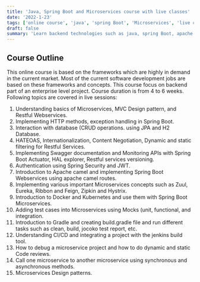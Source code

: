 ```yaml
---
title: 'Java, Spring Boot and Microservices course with live classes'
date: '2022-1-23'
tags: ['online course', 'java', 'spring Boot', 'Microservices', 'live classes']
draft: false
summary: 'Learn backend technologies such as java, spring Boot, apache camel, Kafka, microservices, Docker, Kubernetes through online course with live classes.'
---
```


## Course Outline

This online course is based on the frameworks which are highly in demand in the current market. Most of the current software development jobs are based on these frameworks and concepts.
This course focus on backend part of an enterprise level project. Course duration is from 4 to 6 weeks. Following topics are covered in live sessions:

1. Understanding basics of Microservices, MVC Design pattern, and Restful Webservices.
2. Implementing HTTP methods, exception handling in Spring Boot.
3. Interaction with database (CRUD operations. using JPA and H2 Database.
4. HATEOAS, Internationalization, Content Negotiation, Dynamic and static filtering for Restful Services.
5. Implementing Swagger documentation and Monitoring APIs with Spring Boot Actuator, HAL explorer, Restful services versioning.
6. Authentication using Spring Security and JWT.
7. Introduction to Apache camel and implementing Spring Boot Webservices using apache camel routes.
8. Implementing various important Microservices concepts such as Zuul, Eureka, Ribbon and Feign, Zipkin and Hystrix.
9. Introduction to Docker and Kubernetes and use them with Spring Boot Microservices.
10. Adding test cases into Microservices using Mocks (unit, functional, and integration.
11. Introduction to Gradle and creating build.gradle file and run different tasks such as clean, build, jocoko test report, etc.
12. Understanding CI/CD and integrating a project with the jenkins build tool.
13. How to debug a microservice project and how to do dynamic and static Code reviews.
14. Call one microservice to another microservice using synchronous and asynchronous methods.
15. Microservices Design patterns.
